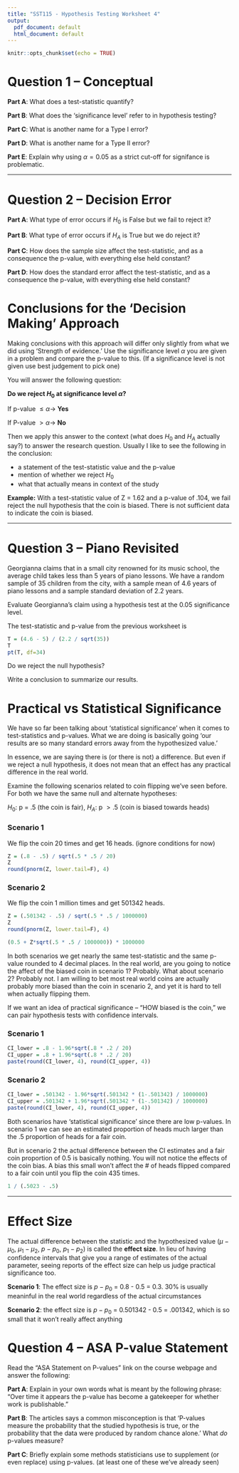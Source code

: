 ---
title: "SST115 - Hypothesis Testing Worksheet 4"
output:
  pdf_document: default
  html_document: default
---

```{r setup, include=FALSE}
knitr::opts_chunk$set(echo = TRUE)
```

# Question 1 -- Conceptual

**Part A**: What does a test-statistic quantify? \vspace{12mm}

**Part B**: What does the 'significance level' refer to in hypothesis testing? \vspace{12mm}

**Part C**: What is another name for a Type I error? \vspace{6mm}

**Part D**: What is another name for a Type II error? \vspace{6mm}

**Part E**: Explain why using $\alpha = 0.05$ as a strict cut-off for signifance is problematic. \vspace{15mm}

---

# Question 2 -- Decision Error

**Part A**: What type of error occurs if $H_0$ is False but we fail to reject it? \vspace{10mm}

**Part B**: What type of error occurs if $H_A$ is True but we do reject it? \vspace{10mm}

**Part C**: How does the sample size affect the test-statistic, and as a consequence the p-value, with everything else held constant? \vspace{10mm}

**Part D**: How does the standard error affect the test-statistic, and as a consequence the p-value, with everything else held constant?

\newpage

# Conclusions for the 'Decision Making' Approach

Making conclusions with this approach will differ only slightly from what we did using 'Strength of evidence.' Use the significance level $\alpha$ you are given in a problem and compare the p-value to this. (If a significance level is not given use best judgement to pick one)

You will answer the following question:

**Do we reject $H_0$ at significance level $\alpha$?**

If p-value $\leq \alpha \rightarrow$ **Yes**

If P-value $> \alpha \rightarrow$ **No**

Then we apply this answer to the context (what does $H_0$ and $H_A$ actually say?) to answer the research question. Usually I like to see the following in the conclusion:

- a statement of the test-statistic value and the p-value
- mention of whether we reject $H_0$
- what that actually means in context of the study

**Example:** With a test-statistic value of Z = 1.62 and a p-value of .104, we fail reject the null hypothesis that the coin is biased. There is not sufficient data to indicate the coin is biased.

---

# Question 3 -- Piano Revisited

Georgianna claims that in a small city renowned for its music school, the average child takes less than 5 years of piano lessons. We have a random sample of 35 children from the city, with a sample mean of 4.6 years of piano lessons and a sample standard deviation of 2.2 years.

Evaluate Georgianna’s claim using a hypothesis test at the 0.05 significance level.

The test-statistic and p-value from the previous worksheet is

```{r}
T = (4.6 - 5) / (2.2 / sqrt(35))
T
pt(T, df=34)
```

Do we reject the null hypothesis?

Write a conclusion to summarize our results.

\newpage

# Practical vs Statistical Significance

We have so far been talking about 'statistical significance' when it comes to test-statistics and p-values. What we are doing is basically going 'our results are so many standard errors away from the hypothesized value.'

In essence, we are saying there is (or there is not) a difference. But even if we reject a null hypothesis, it does not mean that an effect has any practical difference in the real world. 

Examine the following scenarios related to coin flipping we've seen before. For both we have the same null and alternate hypotheses:

$H_0$: p = .5 (the coin is fair), \hspace{2mm} $H_A$: p $> .5$ (coin is biased towards heads)

### Scenario 1

We flip the coin 20 times and get 16 heads. (ignore conditions for now)

```{r}
Z = (.8 - .5) / sqrt(.5 * .5 / 20)
Z
round(pnorm(Z, lower.tail=F), 4)
```

### Scenario 2

We flip the coin 1 million times and get 501342 heads.

```{r}
Z = (.501342 - .5) / sqrt(.5 * .5 / 1000000)
Z
round(pnorm(Z, lower.tail=F), 4)
```

```{r, echo=F, eval=F}
(0.5 + Z*sqrt(.5 * .5 / 1000000)) * 1000000
```

In both scenarios we get nearly the same test-statistic and the same p-value rounded to 4 decimal places. In the real world, are you going to notice the affect of the biased coin in scenario 1? Probably. What about scenario 2? Probably not. I am willing to bet most real world coins are actually probably more biased than the coin in scenario 2, and yet it is hard to tell when actually flipping them.

\begin{center}
(continued on next page)
\end{center}

\newpage

If we want an idea of practical significance -- "HOW biased is the coin," we can pair hypothesis tests with confidence intervals.

### Scenario 1

```{r}
CI_lower = .8 - 1.96*sqrt(.8 * .2 / 20)
CI_upper = .8 + 1.96*sqrt(.8 * .2 / 20)
paste(round(CI_lower, 4), round(CI_upper, 4))
```
### Scenario 2

```{r}
CI_lower = .501342 - 1.96*sqrt(.501342 * (1-.501342) / 1000000)
CI_upper = .501342 + 1.96*sqrt(.501342 * (1-.501342) / 1000000)
paste(round(CI_lower, 4), round(CI_upper, 4))
```
Both scenarios have 'statistical significance' since there are low p-values. In scenario 1 we can see an estimated proportion of heads much larger than the .5 proportion of heads for a fair coin. 

But in scenario 2 the actual difference between the CI estimates and a fair coin proportion of 0.5 is basically nothing. You will not notice the effects of the coin bias. A bias this small won't affect the \# of heads flipped compared to a fair coin until you flip the coin 435 times.

```{r}
1 / (.5023 - .5)
```
---

# Effect Size

The actual difference between the statistic and the hypothesized value ($\mu - \mu_0$, $\mu_1-\mu_2$, $p-p_0$, $p_1 - p_2$) is called the **effect size**. In lieu of having confidence intervals that give you a range of estimates of the actual parameter, seeing reports of the effect size can help us judge practical significance too.

**Scenario 1**: The effect size is $p-p_0$ = 0.8 - 0.5 = 0.3. 30\% is usually meaninful in the real world regardless of the actual circumstances

**Scenario 2**: the effect size is $p-p_0$ = 0.501342 - 0.5 = .001342, which is so small that it won't really affect anything

\newpage

# Question 4 -- ASA P-value Statement

Read the "ASA Statement on P-values" link on the course webpage and answer the following:

**Part A**: Explain in your own words what is meant by the following phrase: "Over time it appears the p-value has become a gatekeeper for whether work is publishable." \vspace{50mm}

**Part B**: The articles says a common misconception is that 'P-values measure the probability that the studied hypothesis is true, or the probability that the data were produced by random chance alone.' What *do* p-values measure? \vspace{50mm}

**Part C**: Briefly explain some methods statisticians use to supplement (or even replace) using p-values. (at least one of these we've already seen)

